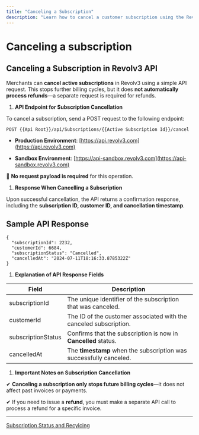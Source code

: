 ---
title: "Canceling a Subscription"
description: "Learn how to cancel a customer subscription using the Revolv3 API, including options for immediate and end-of-cycle cancellations."
---

# Canceling a subscription## Canceling a Subscription in Revolv3 API
Merchants can **cancel active subscriptions** in Revolv3 using a simple API request. This stops further billing cycles, but it does **not automatically process refunds**—a separate request is required for refunds.

1. **API Endpoint for Subscription Cancellation**

To cancel a subscription, send a POST request to the following endpoint:

```
POST {{Api Root}}/api/Subscriptions/{{Active Subscription Id}}/cancel
```

* **Production Environment**: [https://api.revolv3.com](https://api.revolv3.com)

* **Sandbox Environment**: [https://api-sandbox.revolv3.com](https://api-sandbox.revolv3.com)

📌 **No request payload is required** for this operation.

1. **Response When Cancelling a Subscription**

Upon successful cancellation, the API returns a confirmation response, including the **subscription ID, customer ID, and cancellation timestamp**.## Sample API Response
```
{
  "subscriptionId": 2232,
  "customerId": 6684,
  "subscriptionStatus": "Cancelled",
  "cancelledAt": "2024-07-11T18:16:33.8785322Z"
}
```

1. **Explanation of API Response Fields**

| **Field**          | **Description**                                                    |
| ------------------ | ------------------------------------------------------------------ |
| subscriptionId     | The unique identifier of the subscription that was canceled.       |
| customerId         | The ID of the customer associated with the canceled subscription.  |
| subscriptionStatus | Confirms that the subscription is now in **Cancelled** status.     |
| cancelledAt        | The **timestamp** when the subscription was successfully canceled. |

1. **Important Notes on Subscription Cancellation**

✔ **Canceling a subscription only stops future billing cycles**—it does not affect past invoices or payments.

✔ If you need to issue a **refund**, you must make a separate API call to process a refund for a specific invoice.

***

[Subscription Status and Recylcing](/docs/subscription-status-and-recylcing)
